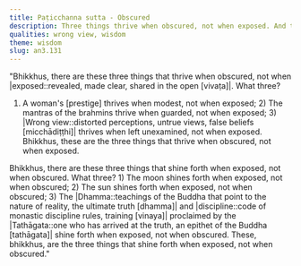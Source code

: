 ```yaml
---
title: Paṭicchanna sutta - Obscured
description: Three things thrive when obscured, not when exposed. And three things that shine forth when exposed, not when obscured.
qualities: wrong view, wisdom
theme: wisdom
slug: an3.131
---
```


"Bhikkhus, there are these three things that thrive when obscured, not when |exposed::revealed, made clear, shared in the open [vivaṭa]|. What three?

1) A woman's [prestige] thrives when modest, not when exposed; 2) The mantras of the brahmins thrive when guarded, not when exposed; 3) |Wrong view::distorted perceptions, untrue views, false beliefs [micchādiṭṭhi]| thrives when left unexamined, not when exposed. Bhikkhus, these are the three things that thrive when obscured, not when exposed.

Bhikkhus, there are these three things that shine forth when exposed, not when obscured. What three? 1) The moon shines forth when exposed, not when obscured; 2) The sun shines forth when exposed, not when obscured; 3) The |Dhamma::teachings of the Buddha that point to the nature of reality, the ultimate truth [dhamma]| and |discipline::code of monastic discipline rules, training [vinaya]| proclaimed by the |Tathāgata::one who has arrived at the truth, an epithet of the Buddha [tathāgata]| shine forth when exposed, not when obscured. These, bhikkhus, are the three things that shine forth when exposed, not when obscured."